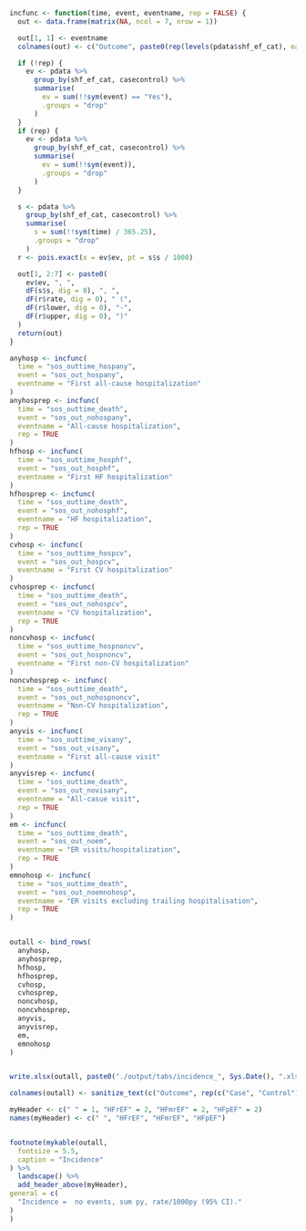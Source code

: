 ```r
incfunc <- function(time, event, eventname, rep = FALSE) {
  out <- data.frame(matrix(NA, ncol = 7, nrow = 1))

  out[1, 1] <- eventname
  colnames(out) <- c("Outcome", paste0(rep(levels(pdata$shf_ef_cat), each = 2), " ", rep(levels(pdata$casecontrol), 3)))

  if (!rep) {
    ev <- pdata %>%
      group_by(shf_ef_cat, casecontrol) %>%
      summarise(
        ev = sum(!!sym(event) == "Yes"),
        .groups = "drop"
      )
  }
  if (rep) {
    ev <- pdata %>%
      group_by(shf_ef_cat, casecontrol) %>%
      summarise(
        ev = sum(!!sym(event)),
        .groups = "drop"
      )
  }

  s <- pdata %>%
    group_by(shf_ef_cat, casecontrol) %>%
    summarise(
      s = sum(!!sym(time) / 365.25),
      .groups = "drop"
    )
  r <- pois.exact(x = ev$ev, pt = s$s / 1000)

  out[1, 2:7] <- paste0(
    ev$ev, ", ",
    dF(s$s, dig = 0), ", ",
    dF(r$rate, dig = 0), " (",
    dF(r$lower, dig = 0), "-",
    dF(r$upper, dig = 0), ")"
  )
  return(out)
}

anyhosp <- incfunc(
  time = "sos_outtime_hospany",
  event = "sos_out_hospany",
  eventname = "First all-cause hospitalization"
)
anyhosprep <- incfunc(
  time = "sos_outtime_death",
  event = "sos_out_nohospany",
  eventname = "All-cause hospitalization",
  rep = TRUE
)
hfhosp <- incfunc(
  time = "sos_outtime_hosphf",
  event = "sos_out_hosphf",
  eventname = "First HF hospitalization"
)
hfhosprep <- incfunc(
  time = "sos_outtime_death",
  event = "sos_out_nohosphf",
  eventname = "HF hospitalization",
  rep = TRUE
)
cvhosp <- incfunc(
  time = "sos_outtime_hospcv",
  event = "sos_out_hospcv",
  eventname = "First CV hospitalization"
)
cvhosprep <- incfunc(
  time = "sos_outtime_death",
  event = "sos_out_nohospcv",
  eventname = "CV hospitalization",
  rep = TRUE
)
noncvhosp <- incfunc(
  time = "sos_outtime_hospnoncv",
  event = "sos_out_hospnoncv",
  eventname = "First non-CV hospitalization"
)
noncvhosprep <- incfunc(
  time = "sos_outtime_death",
  event = "sos_out_nohospnoncv",
  eventname = "Non-CV hospitalization",
  rep = TRUE
)
anyvis <- incfunc(
  time = "sos_outtime_visany",
  event = "sos_out_visany",
  eventname = "First all-cause visit"
)
anyvisrep <- incfunc(
  time = "sos_outtime_death",
  event = "sos_out_novisany",
  eventname = "All-casue visit",
  rep = TRUE
)
em <- incfunc(
  time = "sos_outtime_death",
  event = "sos_out_noem",
  eventname = "ER visits/hospitalization",
  rep = TRUE
)
emnohosp <- incfunc(
  time = "sos_outtime_death",
  event = "sos_out_noemnohosp",
  eventname = "ER visits excluding trailing hospitalisation",
  rep = TRUE
)


outall <- bind_rows(
  anyhosp,
  anyhosprep,
  hfhosp,
  hfhosprep,
  cvhosp,
  cvhosprep,
  noncvhosp,
  noncvhosprep,
  anyvis,
  anyvisrep,
  em,
  emnohosp
)


write.xlsx(outall, paste0("./output/tabs/incidence_", Sys.Date(), ".xlsx"), rowNames = FALSE)

colnames(outall) <- sanitize_text(c("Outcome", rep(c("Case", "Control"), 3)))

myHeader <- c(" " = 1, "HFrEF" = 2, "HFmrEF" = 2, "HFpEF" = 2)
names(myHeader) <- c(" ", "HFrEF", "HFmrEF", "HFpEF")


footnote(mykable(outall,
  fontsize = 5.5,
  caption = "Incidence"
) %>%
  landscape() %>%
  add_header_above(myHeader),
general = c(
  "Incidence =  no events, sum py, rate/1000py (95% CI)."
)
)
```
